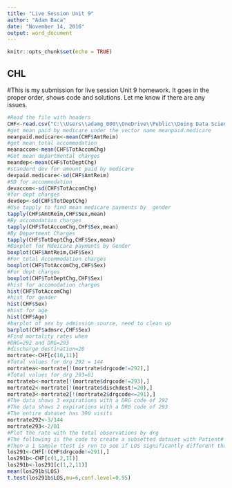 ```yaml
---
title: "Live Session Unit 9"
author: "Adam Baca"
date: "November 14, 2016"
output: word_document
---
```


```r
knitr::opts_chunk$set(echo = TRUE)
```

## CHL

#This is my submission for live session Unit 9 homework. It goes in the proper order, shows code and solutions. Let me know if there are any issues. 

```r
#Read the file with headers
CHF<-read.csv("C:\\Users\\adamg_000\\OneDrive\\Public\\Doing Data Science\\CHF\\CHF.csv",header=TRUE)
#get mean paid by medicare under the vector name meanpaid.medicare
meanpaid.medicare<-mean(CHF$AmtReim)
#get mean total accommodation
meanaccom<-mean(CHF$TotAccomChg)
#Get mean departmental charges
meandep<-mean(CHF$TotDeptChg)
#standard dev for amount paid by medicare
devpaid.medicare<-sd(CHF$AmtReim)
#SD for accommodation
devaccom<-sd(CHF$TotAccomChg)
#for dept charges
devdep<-sd(CHF$TotDeptChg)
#Use tapply to find mean medicare payments by  gender
tapply(CHF$AmtReim,CHF$Sex,mean)
#By accomodation charges
tapply(CHF$TotAccomChg,CHF$Sex,mean)
#By Department Charges
tapply(CHF$TotDeptChg,CHF$Sex,mean)
#Boxplot for Mdeicare payments by Gender
boxplot(CHF$AmtReim,CHF$Sex)
#For total Accommodation charges
boxplot(CHF$TotAccomChg,CHF$Sex)
#For dept charges
boxplot(CHF$TotDeptChg,CHF$Sex)
#hist for accomodation charges
hist(CHF$TotAccomChg)
#hist for gender
hist(CHF$Sex)
#hist for age
hist(CHF$Age)
#barplot of sex by admission source, need to clean up
barplot(CHF$admsrc,CHF$Sex)
#Find mortality rates when 
#DRG=292 and DRG=293
#discharge destination=20
mortrate<-CHF[c(10,11)]
#Total values for drg 292 = 144
mortratea<-mortrate[!(mortrate$drgcode!=292),]
#Total values for drg 293=81
mortrateb<-mortrate[!(mortrate$drgcode!=293),]
mortrate2<-mortrate[!(mortrate$dischdest!=20),]
mortrate3<-mortrate2[!(mortrate2$drgcode<=291),]
#The data shows 3 expirations with a DRG code of 292
#The data shows 2 expirations with a DRG code of 293
#The entire dataset has 390 visits
mortrate292<-3/144
mortrate293<-2/81
#Plot the rate with the total observations by drg
#The following is the code to create a subsetted dataset with Patient# LOS and DRG Code
#Then a 1 sample ttest is run to see if LOS significantly different than 6 for drg 291
los291<-CHF[!(CHF$drgcode!=291),]
los291b<-CHF[c(1,2,11)]
los291b<-los291[c(1,2,11)]
mean(los291b$LOS)
t.test(los291b$LOS,mu=6,conf.level=0.95)
```


